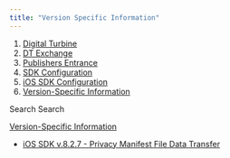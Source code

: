 ```yaml
---
title: "Version Specific Information"
---
```


1. [Digital Turbine](/hc/en-us)
2. [DT Exchange](/hc/en-us/categories/360001778477-DT-Exchange)
3. [Publishers Entrance](/hc/en-us/sections/360003125397-Publishers-Entrance)
4. [SDK Configuration](/hc/en-us/sections/10512451544220-SDK-Configuration)
5. [iOS SDK Configuration](/hc/en-us/sections/360003125577-iOS-SDK-Configuration)
6. [Version-Specific Information](/hc/en-us/sections/13384064086556-Version-Specific-Information)

Search Search

[Version-Specific Information](/hc/en-us/sections/13384064086556-Version-Specific-Information)

* [iOS SDK v.8.2.7 - Privacy Manifest File Data Transfer](/hc/en-us/articles/13384579176860-iOS-SDK-v-8-2-7-Privacy-Manifest-File-Data-Transfer)
